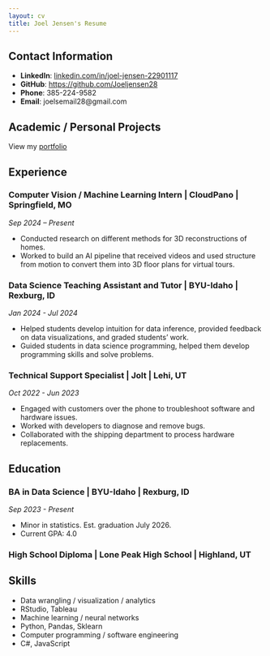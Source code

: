 ```yaml
---
layout: cv
title: Joel Jensen's Resume
---
```

## Contact Information

- **LinkedIn**: [linkedin.com/in/joel-jensen-22901117](https://linkedin.com/in/joel-jensen-22901117)
- **GitHub**: [https://github.com/Joeljensen28](https://github.com/Joeljensen28)
- **Phone**: 385-224-9582
- **Email**: joelsemail28@gmail.com

## Academic / Personal Projects

View my [portfolio](extracirricular.qmd)

## Experience

### Computer Vision / Machine Learning Intern | CloudPano | Springfield, MO  
_Sep 2024 – Present_

- Conducted research on different methods for 3D reconstructions of homes.
- Worked to build an AI pipeline that received videos and used structure from motion to convert them into 3D floor plans for virtual tours.

### Data Science Teaching Assistant and Tutor | BYU-Idaho | Rexburg, ID  
_Jan 2024 - Jul 2024_

- Helped students develop intuition for data inference, provided feedback on data visualizations, and graded students' work.
- Guided students in data science programming, helped them develop programming skills and solve problems.

### Technical Support Specialist | Jolt | Lehi, UT  
_Oct 2022 - Jun 2023_

- Engaged with customers over the phone to troubleshoot software and hardware issues.
- Worked with developers to diagnose and remove bugs.
- Collaborated with the shipping department to process hardware replacements.

## Education

### BA in Data Science | BYU-Idaho | Rexburg, ID  
_Sep 2023 - Present_

- Minor in statistics. Est. graduation July 2026.
- Current GPA: 4.0

### High School Diploma | Lone Peak High School | Highland, UT

## Skills

- Data wrangling / visualization / analytics
- RStudio, Tableau
- Machine learning / neural networks
- Python, Pandas, Sklearn
- Computer programming / software engineering
- C#, JavaScript

<!-- ### Footer

Last updated: October 2024 -->